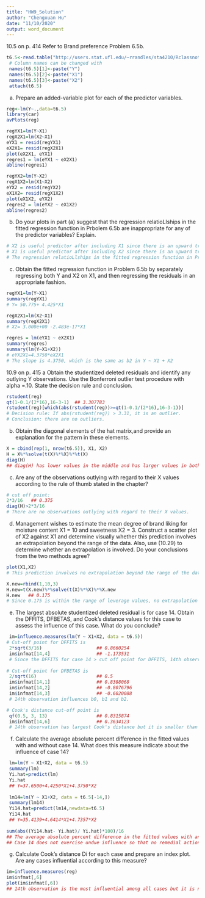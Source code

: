 ```yaml
---
title: "HW9_Solution"
author: "Chengxuan Hu"
date: "11/10/2020"
output: word_document
---
```


10.5 on p. 414
Refer to Brand preference Problem 6.5b.
```r
t6.5<-read.table("http://users.stat.ufl.edu/~rrandles/sta4210/Rclassnotes/data/textdatasets/KutnerData/Chapter%20%206%20Data%20Sets/CH06PR05.txt", header=FALSE)
 # Column names can be changed with
 names(t6.5)[1]<-paste("Y")
 names(t6.5)[2]<-paste("X1")
 names(t6.5)[3]<-paste("X2")
 attach(t6.5)
```

a. Prepare an added-variable plot for each of the predictor variables.
```r
reg<-lm(Y~.,data=t6.5)
library(car)
avPlots(reg)

regYX1=lm(Y~X1)
regX2X1=lm(X2~X1)
eYX1 = resid(regYX1)
eX2X1= resid(regX2X1)
plot(eX2X1, eYX1)
regres1 = lm(eYX1 ~ eX2X1)
abline(regres1)

regYX2=lm(Y~X2)
regX1X2=lm(X1~X2)
eYX2 = resid(regYX2)
eX1X2= resid(regX1X2)
plot(eX1X2, eYX2)
regres2 = lm(eYX2 ~ eX1X2)
abline(regres2)

```

b. Do your plots in part (a) suggest that the regression relatioLlships in the fitted regression function in Prbolem 6.5b are inappropriate for any of the predictor variables? Explain.
```r
# X2 is useful predictor after including X1 since there is an upward trend.
# X1 is useful predictor after including X2 since there is an upward trend.
# The regression relatioLlships in the fitted regression function in Prbolem 6.5b are appropriate for any of the predictor variables.
```

c. Obtain the fitted regression function in Problem 6.5b by separately regressing both Y and X2 on X1, and then regressing the residuals in an appropriate fashion.
```r
regYX1=lm(Y~X1)
summary(regYX1)
# Y= 50.775+ 4.425*X1

regX2X1=lm(X2~X1)
summary(regX2X1)
# X2= 3.000e+00 -2.483e-17*X1

regres = lm(eYX1 ~ eX2X1)
summary(regres)
summary(lm(Y~X1+X2))
# eYX2X1=4.3750*eX2X1
# The slope is 4.3750, which is the same as b2 in Y ~ X1 + X2
```

10.9 on p. 415
a Obtain the studentized deleted residuals and identify any outlying Y observations. Use the
Bonferroni outlier test procedure with alpha =.10. State the decision rule and conclusion.
```r
rstudent(reg)
qt(1-0.1/(2*16),16-3-1)  ## 3.307783
rstudent(reg)[which(abs(rstudent(reg))>=qt(1-0.1/(2*16),16-3-1))]
# Decision rule: If abs(rstudent(reg)) > 3.31, it is an outlier.
# Conclusion: there are no outliers.
```

b. Obtain the diagonal elements of the hat matrix,and provide an explanation for the pattern in these elements.
```r
X = cbind(rep(1, nrow(t6.5)), X1, X2)
H = X%*%solve(t(X)%*%X)%*%t(X)
diag(H)
## diag(H) has lower values in the middle and has larger values in both ends because cases with X-levels close to the “center” of the sampled X-levels will have small leverages while cases with “extreme” levels have large leverages.
```

c. Are any of the observations outlying with regard to their X values according to the rule of thumb stated in the chapter?
```r
# cut off point:
2*3/16   ## 0.375
diag(H)>2*3/16
# There are no observations outlying with regard to their X values.
```

d. Management wishes to estimate the mean degree of brand liking for moisture content X1 = 10 and sweetness X2 = 3. Construct a scatter plot of X2 against X1 and determine visually whether this prediction involves an extrapolation beyond the range of the data. Also, use (10.29) to determine whether an extrapolation is involved. Do your conclusions from the two methods agree?
```r
plot(X1,X2)
# This prediction involves no extrapolation beyond the range of the data.

X.new=rbind(1,10,3)
H.new=t(X.new)%*%solve(t(X)%*%X)%*%X.new
H.new   ## 0.175
# Since 0.175 is within the range of leverage values, no extrapolation is involved.
```

e. The largest absolute studentized deleted residual is for case 14. Obtain the DFFITS, DFBETAS, and Cook's distance values for this case to assess the influence of this case. What do you conclude?
```r
 im=influence.measures(lm(Y ~ X1+X2, data = t6.5))
# Cut-off point for DFFITS is 
 2*sqrt(3/16)                    ## 0.8660254
 im$infmat[14,4]                 ## -1.173531
 # Since the DFFITS for case 14 > cut off point for DFFITS, 14th observation is influential.
 
# Cut-off point for DFBETAS is
 2/sqrt(16)                      ## 0.5
 im$infmat[14,1]                 ## 0.8388068
 im$infmat[14,2]                 ## -0.8076796
 im$infmat[14,3]                 ## -0.6020088
 # 14th observation influences b0, b1 and b2.

# Cook's distance cut-off point is
 qf(0.5, 3, 13)                  ## 0.8315874
 im$infmat[14,6]                 ## 0.3634123
 # 14th observation has largest Cook's distance but it is smaller than Cook's distance cut-off point, so there is no influential point.
```

f. Calculate the average absolute percent difference in the fitted values with and without case 14. What does this measure indicate about the influence of case 14?
```r
 lm=lm(Y ~ X1+X2, data = t6.5)
 summary(lm)
 Yi.hat=predict(lm)
 Yi.hat
 ## Y=37.6500+4.4250*X1+4.3750*X2 
 
 lm14=lm(Y ~ X1+X2, data = t6.5[-14,])
 summary(lm14)
 Yi14.hat=predict(lm14,newdata=t6.5)
 Yi14.hat
 ## Y=35.4139+4.6414*X1+4.7357*X2
 
sum(abs((Yi14.hat- Yi.hat)/ Yi.hat)*100)/16
## The average absolute percent difference in the fitted values with and without case 14 is 0.677679%
## Case 14 does not exercise undue influence so that no remedial action is required for handling this case.
```

g. Calculate Cook's distance Di for each case and prepare an index plot. Are any cases influential according to this measure?
```r
im=influence.measures(reg)
im$infmat[,6]
plot(im$infmat[,6])
## 14th observation is the most influential among all cases but it is not so influential.
```